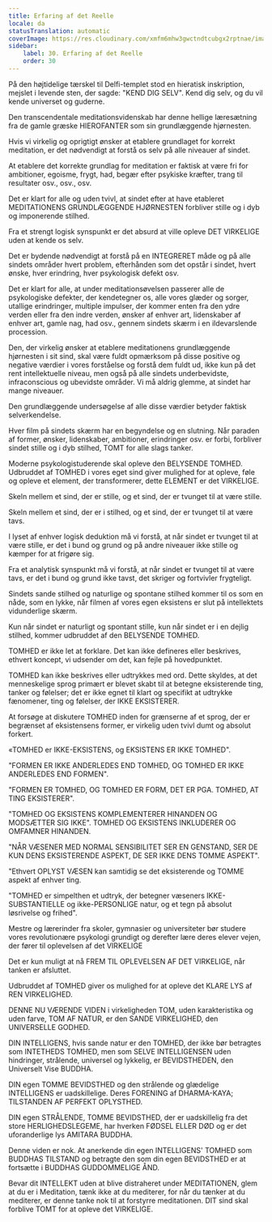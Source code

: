 ```yaml
---
title: Erfaring af det Reelle
locale: da
statusTranslation: automatic
coverImage: https://res.cloudinary.com/xmfm6mhw3gwctndtcubgx2rptnae/image/upload/v1740337243/small_cover_educacion_fundamental_a051170f1c.webp
sidebar:
    label: 30. Erfaring af det Reelle
    order: 30
---
```

På den højtidelige tærskel til Delfi-templet stod en hieratisk inskription, mejslet i levende sten, der sagde: "KEND DIG SELV". Kend dig selv, og du vil kende universet og guderne.

Den transcendentale meditationsvidenskab har denne hellige læresætning fra de gamle græske HIEROFANTER som sin grundlæggende hjørnesten.

Hvis vi virkelig og oprigtigt ønsker at etablere grundlaget for korrekt meditation, er det nødvendigt at forstå os selv på alle niveauer af sindet.

At etablere det korrekte grundlag for meditation er faktisk at være fri for ambitioner, egoisme, frygt, had, begær efter psykiske kræfter, trang til resultater osv., osv., osv.

Det er klart for alle og uden tvivl, at sindet efter at have etableret MEDITATIONENS GRUNDLÆGGENDE HJØRNESTEN forbliver stille og i dyb og imponerende stilhed.

Fra et strengt logisk synspunkt er det absurd at ville opleve DET VIRKELIGE uden at kende os selv.

Det er bydende nødvendigt at forstå på en INTEGRERET måde og på alle sindets områder hvert problem, efterhånden som det opstår i sindet, hvert ønske, hver erindring, hver psykologisk defekt osv.

Det er klart for alle, at under meditationsøvelsen passerer alle de psykologiske defekter, der kendetegner os, alle vores glæder og sorger, utallige erindringer, multiple impulser, der kommer enten fra den ydre verden eller fra den indre verden, ønsker af enhver art, lidenskaber af enhver art, gamle nag, had osv., gennem sindets skærm i en ildevarslende procession.

Den, der virkelig ønsker at etablere meditationens grundlæggende hjørnesten i sit sind, skal være fuldt opmærksom på disse positive og negative værdier i vores forståelse og forstå dem fuldt ud, ikke kun på det rent intellektuelle niveau, men også på alle sindets underbevidste, infraconscious og ubevidste områder. Vi må aldrig glemme, at sindet har mange niveauer.

Den grundlæggende undersøgelse af alle disse værdier betyder faktisk selverkendelse.

Hver film på sindets skærm har en begyndelse og en slutning. Når paraden af former, ønsker, lidenskaber, ambitioner, erindringer osv. er forbi, forbliver sindet stille og i dyb stilhed, TOMT for alle slags tanker.

Moderne psykologistuderende skal opleve den BELYSENDE TOMHED. Udbruddet af TOMHED i vores eget sind giver mulighed for at opleve, føle og opleve et element, der transformerer, dette ELEMENT er det VIRKELIGE.

Skeln mellem et sind, der er stille, og et sind, der er tvunget til at være stille.

Skeln mellem et sind, der er i stilhed, og et sind, der er tvunget til at være tavs.

I lyset af enhver logisk deduktion må vi forstå, at når sindet er tvunget til at være stille, er det i bund og grund og på andre niveauer ikke stille og kæmper for at frigøre sig.

Fra et analytisk synspunkt må vi forstå, at når sindet er tvunget til at være tavs, er det i bund og grund ikke tavst, det skriger og fortvivler frygteligt.

Sindets sande stilhed og naturlige og spontane stilhed kommer til os som en nåde, som en lykke, når filmen af vores egen eksistens er slut på intellektets vidunderlige skærm.

Kun når sindet er naturligt og spontant stille, kun når sindet er i en dejlig stilhed, kommer udbruddet af den BELYSENDE TOMHED.

TOMHED er ikke let at forklare. Det kan ikke defineres eller beskrives, ethvert koncept, vi udsender om det, kan fejle på hovedpunktet.

TOMHED kan ikke beskrives eller udtrykkes med ord. Dette skyldes, at det menneskelige sprog primært er blevet skabt til at betegne eksisterende ting, tanker og følelser; det er ikke egnet til klart og specifikt at udtrykke fænomener, ting og følelser, der IKKE EKSISTERER.

At forsøge at diskutere TOMHED inden for grænserne af et sprog, der er begrænset af eksistensens former, er virkelig uden tvivl dumt og absolut forkert.

«TOMHED er IKKE-EKSISTENS, og EKSISTENS ER IKKE TOMHED".

"FORMEN ER IKKE ANDERLEDES END TOMHED, OG TOMHED ER IKKE ANDERLEDES END FORMEN".

"FORMEN ER TOMHED, OG TOMHED ER FORM, DET ER PGA. TOMHED, AT TING EKSISTERER".

"TOMHED OG EKSISTENS KOMPLEMENTERER HINANDEN OG MODSÆTTER SIG IKKE". TOMHED OG EKSISTENS INKLUDERER OG OMFAMNER HINANDEN.

"NÅR VÆSENER MED NORMAL SENSIBILITET SER EN GENSTAND, SER DE KUN DENS EKSISTERENDE ASPEKT, DE SER IKKE DENS TOMME ASPEKT".

"Ethvert OPLYST VÆSEN kan samtidig se det eksisterende og TOMME aspekt af enhver ting.

"TOMHED er simpelthen et udtryk, der betegner væseners IKKE-SUBSTANTIELLE og ikke-PERSONLIGE natur, og et tegn på absolut løsrivelse og frihed".

Mestre og lærerinder fra skoler, gymnasier og universiteter bør studere vores revolutionære psykologi grundigt og derefter lære deres elever vejen, der fører til oplevelsen af det VIRKELIGE

Det er kun muligt at nå FREM TIL OPLEVELSEN AF DET VIRKELIGE, når tanken er afsluttet.

Udbruddet af TOMHED giver os mulighed for at opleve det KLARE LYS af REN VIRKELIGHED.

DENNE NU VÆRENDE VIDEN i virkeligheden TOM, uden karakteristika og uden farve, TOM AF NATUR, er den SANDE VIRKELIGHED, den UNIVERSELLE GODHED.

DIN INTELLIGENS, hvis sande natur er den TOMHED, der ikke bør betragtes som INTETHEDS TOMHED, men som SELVE INTELLIGENSEN uden hindringer, strålende, universel og lykkelig, er BEVIDSTHEDEN, den Universelt Vise BUDDHA.

DIN egen TOMME BEVIDSTHED og den strålende og glædelige INTELLIGENS er uadskillelige. Deres FORENING af DHARMA-KAYA; TILSTANDEN AF PERFEKT OPLYSTHED.

DIN egen STRÅLENDE, TOMME BEVIDSTHED, der er uadskillelig fra det store HERLIGHEDSLEGEME, har hverken FØDSEL ELLER DØD og er det uforanderlige lys AMITARA BUDDHA.

Denne viden er nok. At anerkende din egen INTELLIGENS' TOMHED som BUDDHAS TILSTAND og betragte den som din egen BEVIDSTHED er at fortsætte i BUDDHAS GUDDOMMELIGE ÅND.

Bevar dit INTELLEKT uden at blive distraheret under MEDITATIONEN, glem at du er i Meditation, tænk ikke at du mediterer, for når du tænker at du mediterer, er denne tanke nok til at forstyrre meditationen. DIT sind skal forblive TOMT for at opleve det VIRKELIGE.

